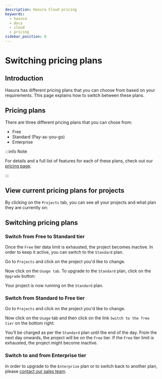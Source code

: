 ```yaml
---
description: Hasura Cloud pricing
keywords:
  - hasura
  - docs
  - cloud
  - pricing
sidebar_position: 8
---
```



# Switching pricing plans

## Introduction

Hasura has different pricing plans that you can choose from based on
your requirements. This page explains how to switch between these plans.

## Pricing plans

There are three different pricing plans that you can chose from:

-  Free
-  Standard (Pay-as-you-go)
-  Enterprise

:::info Note

For details and a full list of features for each of these plans, check
out our [pricing page](https://hasura.io/pricing/).

:::

## View current pricing plans for projects

By clicking on the `Projects` tab, you can see all your projects and
what plan they are currently on:

<Thumbnail
  src="/img/graphql/cloud/projects/project-pricing-plans.png"
  alt="Billing overview"
  width="1200px"
/>

## Switching pricing plans

### Switch from **Free** to **Standard** tier

Once the `Free` tier data limit is exhausted, the project becomes
inactive. In order to keep it active, you can switch to the `Standard`
plan.

Go to `Projects` and click on the project you'd like to change.

Now click on the `Usage tab`. To upgrade to the `Standard` plan, click
on the `Upgrade` button:

<Thumbnail
  src="/img/graphql/cloud/projects/upgrade-to-paid-plan.png"
  alt="Upgrade to the Standard plan"
  width="1200px"
/>

Your project is now running on the `Standard` plan.

### Switch from **Standard** to **Free** tier

Go to `Projects` and click on the project you'd like to change.

Now click on the `Usage` tab and then click on the link
`Switch to the free tier` on the bottom right:

<Thumbnail
  src="/img/graphql/cloud/projects/switch-to-free-plan.png"
  alt="Switch from Standard to Free tier"
  width="1200px"
/>

You'll be charged as per the `Standard` plan until the end of the day.
From the next day onwards, the project will be on the `Free` tier. If
the `Free` tier limit is exhausted, the project might become inactive.

### Switch to and from **Enterprise** tier

In order to upgrade to the `Enterprise` plan or to switch back to
another plan, please [contact our sales
team](https://hasura.io/contact-us/?type=hasuraenterprise).

